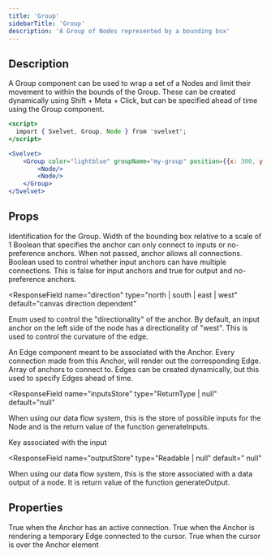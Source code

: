 ```yaml
---
title: 'Group'
sidebarTitle: 'Group'
description: 'A Group of Nodes represented by a bounding box'
---
```


## Description

A Group component can be used to wrap a set of a Nodes and limit their movement to within the bounds of the Group. These can be created dynamically using Shift + Meta + Click, but can be specified ahead of time using the Group component.

```jsx App.svelte
<script>
  import { Svelvet, Group, Node } from 'svelvet';
</script>

<Svelvet>
    <Group color="lightblue" groupName="my-group" position={{x: 300, y: 400}} width={600} height={200}>
        <Node/>
        <Node/>
    </Group>
</Svelvet>
```

## Props

<ResponseField name="groupName" required type="string | number">
  Identification for the Group.
</ResponseField>

<ResponseField name="width" type="number" required>
  Width of the bounding box relative to a scale of 1
</ResponseField>

<ResponseField name="output" type="boolean" default="false">
  Boolean that specifies the anchor can only connect to inputs or no-preference
  anchors. When not passed, anchor allows all connections.
</ResponseField>

<ResponseField name="multiple" type="boolean" default="input/output dependent">
  Boolean used to control whether input anchors can have multiple connections.
  This is false for input anchors and true for output and no-preference anchors.
</ResponseField>

<ResponseField
  name="direction"
  type="north | south | east | west"
  default="canvas direction dependent"
>
  Enum used to control the "directionality" of the anchor. By default, an input
  anchor on the left side of the node has a directionality of "west". This is
  used to control the curvature of the edge.
</ResponseField>

<ResponseField name="edge" type="Svelte Component | null" default="null">
  An Edge component meant to be associated with the Anchor. Every connection
  made from this Anchor, will render out the corresponding Edge.
</ResponseField>

<ResponseField name="connections" type="Array<[nodeId, anchorId]>" default="[]">
  Array of anchors to connect to. Edges can be created dynamically, but this
  used to specify Edges ahead of time.
</ResponseField>

<ResponseField
  name="inputsStore"
  type="ReturnType<typeof generateInputs> | null"
  default="null"
>
  When using our data flow system, this is the store of possible inputs for the
  Node and is the return value of the function generateInputs.
</ResponseField>

<ResponseField name="key" type="string | null" default="null">
  Key associated with the input
</ResponseField>

<ResponseField
  name="outputStore"
  type="Readable<unknown> | null"
  default=" null"
>
  When using our data flow system, this is the store associated with a data
  output of a node. It is return value of the function generateOutput.
</ResponseField>

## Properties

<ResponseField name="let:linked" type="boolean">
  True when the Anchor has an active connection.
</ResponseField>

<ResponseField name="let:connecting" type="boolean">
  True when the Anchor is rendering a temporary Edge connected to the cursor.
</ResponseField>

<ResponseField name="let:hovering" type="boolean">
  True when the cursor is over the Anchor element
</ResponseField>
